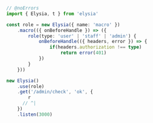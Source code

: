 ```typescript twoslash
// @noErrors
import { Elysia, t } from 'elysia'

const role = new Elysia({ name: 'macro' })
	.macro(({ onBeforeHandle }) => ({
		role(type: 'user' | 'staff' | 'admin') {
			onBeforeHandle(({ headers, error }) => {
				if(headers.authorization !== type)
					return error(401)
			})
		}
	}))

new Elysia()
	.use(role)
	.get('/admin/check', 'ok', {
        r
      // ^|
	})
	.listen(3000)
```

